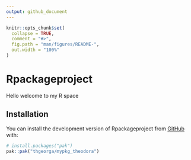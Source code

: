 ```yaml
---
output: github_document
---
```


<!-- README.md is generated from README.Rmd. Please edit that file -->

```r
knitr::opts_chunk$set(
  collapse = TRUE,
  comment = "#>",
  fig.path = "man/figures/README-",
  out.width = "100%"
)
```

# Rpackageproject

<!-- badges: start -->
<!-- badges: end -->

Hello welcome to my R space

## Installation

You can install the development version of Rpackageproject from [GitHub](https://github.com/) with:

``` r
# install.packages("pak")
pak::pak("thgeorga/mypkg_theodora")
```
